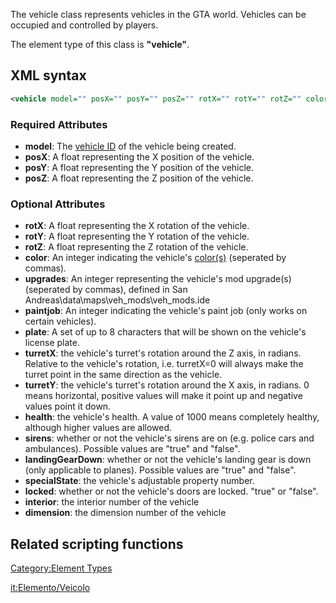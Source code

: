 
The vehicle class represents vehicles in the GTA world. Vehicles can be occupied and controlled by players.

The element type of this class is '''"vehicle"'''.

==XML syntax==
<syntaxhighlight lang="xml">
<vehicle model="" posX="" posY="" posZ="" rotX="" rotY="" rotZ="" color="" upgrades="" paintjob="" plate="" turretX="" turretY="" health="" sirens="" landingGearDown="" specialState="" locked="" interior="" dimension="" frozen=""/>
</syntaxhighlight>

===Required Attributes===
* '''model''': The [[/Vehicle_IDs.md|vehicle ID]] of the vehicle being created.
* '''posX''': A float representing the X position of the vehicle.
* '''posY''': A float representing the Y position of the vehicle.
* '''posZ''': A float representing the Z position of the vehicle.

===Optional Attributes===
* '''rotX''': A float representing the X rotation of the vehicle.
* '''rotY''': A float representing the Y rotation of the vehicle.
* '''rotZ''': A float representing the Z rotation of the vehicle.
* '''color''': An integer indicating the vehicle's [[/Vehicle_Colors.md|color(s)]] (seperated by commas).
* '''upgrades''': An integer representing the vehicle's mod upgrade(s) (seperated by commas), defined in San Andreas\data\maps\veh_mods\veh_mods.ide
* '''paintjob''': An integer indicating the vehicle's paint job (only works on certain vehicles).
* '''plate''': A set of up to 8 characters that will be shown on the vehicle's license plate.
* '''turretX''': the vehicle's turret's rotation around the Z axis, in radians. Relative to the vehicle's rotation, i.e. turretX=0 will always make the turret point in the same direction as the vehicle.
* '''turretY''': the vehicle's turret's rotation around the X axis, in radians. 0 means horizontal, positive values will make it point up and negative values point it down.
* '''health''': the vehicle's health. A value of 1000 means completely healthy, although higher values are allowed.
* '''sirens''': whether or not the vehicle's sirens are on (e.g. police cars and ambulances). Possible values are "true" and "false".
* '''landingGearDown''': whether or not the vehicle's landing gear is down (only applicable to planes). Possible values are "true" and "false".
* '''specialState''': the vehicle's adjustable property number.
* '''locked''': whether or not the vehicle's doors are locked. "true" or "false".
* '''interior''': the interior number of the vehicle
* '''dimension''': the dimension number of the vehicle
{{New feature|3.0110|1.1|
* '''frozen''': A bool indicating whether the vehicle should be capable of moving
}}

==Related scripting functions==
{{Vehicle functions}}
[[/Category:Element Types.md|Category:Element Types]]

[[/it:Elemento/Veicolo.md|it:Elemento/Veicolo]]